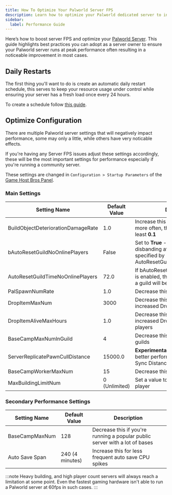 ```yaml
---
title: How To Optimize Your Palworld Server FPS
description: Learn how to optimize your Palworld dedicated server to increase server fps and keep your server running as smooth as possible with this Palworld performance guide.
sidebar:
  label: Performance Guide
---
```


Here’s how to boost server FPS and optimize your [Palworld Server](https://www.gamehostbros.com/palworld-server-hosting/). This guide highlights best practices you can adopt as a server owner to ensure your Palworld server runs at peak performance often resulting in a noticeable improvement in most cases.

## Daily Restarts

The first thing you'll want to do is create an automatic daily restart schedule, this serves to keep your resource usage under control while ensuring your server has a fresh load once every 24 hours.

To create a schedule follow [this guide](/getting-started/schedules/).

## Optimize Configuration

There are multiple Palworld server settings that will negatively impact performance, some may only a little, while others have very noticable effects. 

If you're having any Server FPS issues adjust these settings accordingly, these will be the most important settings for performance especially if you're running a community server.
 
These settings are changed in `Configuration > Startup Parameters` of the [Game Host Bros Panel](https://panel.gamehostbros.com/).

### Main Settings

| Setting Name | Default Value | Description |
|--------------|---------------|-------------|
| BuildObjectDeteriorationDamageRate | 1.0 | Increase this to clean up objects more often, this should always be at least **0.1** |
| bAutoResetGuildNoOnlinePlayers | False | Set to **True** - Enables guild disbanding after the duration specified by AutoResetGuildTimeNoOnlinePlayers |
| AutoResetGuildTimeNoOnlinePlayers | 72.0 | If bAutoResetGuildNoOnlinePlayers is enabled, this the time limit before a guild will be disbanded |
| PalSpawnNumRate | 1.0 | Decrease this to spawn less Pals |
| DropItemMaxNum | 3000 | Decrease this especially if you have increased Drop Rates |
| DropItemAliveMaxHours | 1.0 | Decrease this especially if you have increased Drop Rates or many players|
| BaseCampMaxNumInGuild | 4 | Decrease this if there are many guilds |
| ServerReplicatePawnCullDistance | 15000.0 | **Experimental**. Decrease this for better performance, officially "Pal Sync Distance" |
| BaseCampWorkerMaxNum | 15 | Decrease this to lessen load |
| MaxBuildingLimitNum | 0 (Unlimited) | Set a value to limit max buildings per player |

### Secondary Performance Settings

| Setting Name | Default Value | Description |
|--------------|---------------|-------------|
| BaseCampMaxNum | 128 | Decrease this if you're running a popular public server with a lot of bases |
| Auto Save Span | 240 (4 minutes)| Increase this for less frequent auto save CPU spikes |

:::note
Heavy building, and high player count servers will always reach a limitation at some point. Even the fastest gaming hardware isn't able to run a Palworld server at 60fps in such cases.
:::


